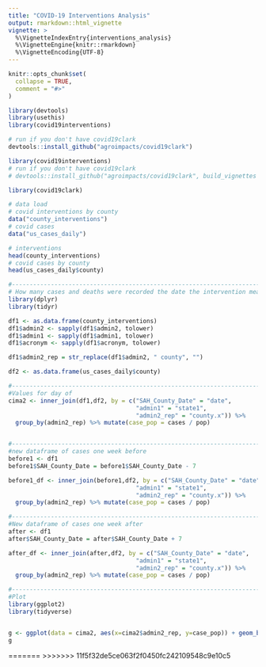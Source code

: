 ```yaml
---
title: "COVID-19 Interventions Analysis"
output: rmarkdown::html_vignette
vignette: >
  %\VignetteIndexEntry{interventions_analysis}
  %\VignetteEngine{knitr::rmarkdown}
  %\VignetteEncoding{UTF-8}
---
```


```r
knitr::opts_chunk$set(
  collapse = TRUE,
  comment = "#>"
)
```

```r

library(devtools)
library(usethis)
library(covid19interventions)

# run if you don't have covid19clark
devtools::install_github("agroimpacts/covid19clark")

library(covid19interventions)
# run if you don't have covid19clark
# devtools::install_github("agroimpacts/covid19clark", build_vignettes = TRUE)

library(covid19clark)
```


```r
# data load
# covid interventions by county
data("county_interventions")
# covid cases
data("us_cases_daily")
```

```r
# interventions
head(county_interventions)
# covid cases by county
head(us_cases_daily$county)
```


```r
#------------------------------------------------------------------------------------------------------------
# How many cases and deaths were recorded the date the intervention measures were put in place?
library(dplyr)
library(tidyr)

df1 <- as.data.frame(county_interventions)
df1$admin2 <- sapply(df1$admin2, tolower)
df1$admin1 <- sapply(df1$admin1, tolower)
df1$acronym <- sapply(df1$acronym, tolower)

df1$admin2_rep = str_replace(df1$admin2, " county", "")

df2 <- as.data.frame(us_cases_daily$county)

#------------------------------------------------------------------------------------------------------------
#Values for day of
cima2 <- inner_join(df1,df2, by = c("SAH_County_Date" = "date",
                                    "admin1" = "state1", 
                                    "admin2_rep" = "county.x")) %>% 
  group_by(admin2_rep) %>% mutate(case_pop = cases / pop)


#------------------------------------------------------------------------------------------------------------
#new dataframe of cases one week before
before1 <- df1
before1$SAH_County_Date = before1$SAH_County_Date - 7 

before1_df <- inner_join(before1,df2, by = c("SAH_County_Date" = "date",
                                    "admin1" = "state1", 
                                    "admin2_rep" = "county.x")) %>% 
  group_by(admin2_rep) %>% mutate(case_pop = cases / pop)

#------------------------------------------------------------------------------------------------------------
#New dataframe of cases one week after
after <- df1
after$SAH_County_Date = after$SAH_County_Date + 7 

after_df <- inner_join(after,df2, by = c("SAH_County_Date" = "date",
                                    "admin1" = "state1", 
                                    "admin2_rep" = "county.x")) %>% 
  group_by(admin2_rep) %>% mutate(case_pop = cases / pop)

#------------------------------------------------------------------------------------------------------------
#Plot
library(ggplot2)
library(tidyverse)


g <- ggplot(data = cima2, aes(x=cima2$admin2_rep, y=case_pop)) + geom_bar( stat="identity", fill = 'steelblue')
g


```


=======
>>>>>>> 11f5f32de5ce063f2f0450fc242109548c9e10c5
